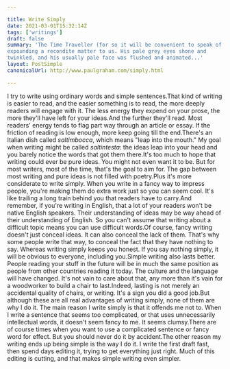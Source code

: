 ```yaml
---

title: Write Simply
date: 2021-03-01T15:32:14Z
tags: ['writings']
draft: false
summary: 'The Time Traveller (for so it will be convenient to speak of him) was
expounding a recondite matter to us. His pale grey eyes shone and
twinkled, and his usually pale face was flushed and animated...'
layout: PostSimple
canonicalUrl: http://www.paulgraham.com/simply.html

---
```


I try to write using ordinary words and simple sentences.That kind of writing is easier to read, and the easier something
is to read, the more deeply readers will engage with it. The less
energy they expend on your prose, the more they'll have left for
your ideas.And the further they'll read. Most readers' energy tends to flag
part way through an article or essay. If the friction of reading
is low enough, more keep going till the end.There's an Italian dish called _saltimbocca_, which means "leap
into the mouth." My goal when writing might be called _saltintesta_:
the ideas leap into your head and you barely notice the words that
got them there.It's too much to hope that writing could ever be pure ideas. You
might not even want it to be. But for most writers, most of the
time, that's the goal to aim for. The gap between most writing and
pure ideas is not filled with poetry.Plus it's more considerate to write simply. When you write in a
fancy way to impress people, you're making them do extra work just
so you can seem cool. It's like trailing a long train behind you
that readers have to carry.And remember, if you're writing in English, that a lot of your
readers won't be native English speakers. Their understanding of
ideas may be way ahead of their understanding of English. So you
can't assume that writing about a difficult topic means you can
use difficult words.Of course, fancy writing doesn't just conceal ideas. It can also
conceal the lack of them. That's why some people write that way,
to conceal the fact that they have
nothing to say. Whereas writing
simply keeps you honest. If you say nothing simply, it will be
obvious to everyone, including you.Simple writing also lasts better. People reading your stuff in the
future will be in much the same position as people from other
countries reading it today. The culture and the language will have
changed. It's not vain to care about that, any more than it's vain
for a woodworker to build a chair to last.Indeed, lasting is not merely an accidental quality of chairs, or
writing. It's a sign you did a good job.But although these are all real advantages of writing simply, none
of them are why I do it. The main reason I write simply is that it
offends me not to. When I write a sentence that seems too complicated,
or that uses unnecessarily intellectual words, it doesn't seem fancy
to me. It seems clumsy.There are of course times when you want to use a complicated sentence
or fancy word for effect. But you should never do it by accident.The other reason my writing ends up being simple is the way I do
it. I write the first draft fast, then spend days editing it, trying
to get everything just right. Much of this editing is cutting, and
that makes simple writing even simpler.
